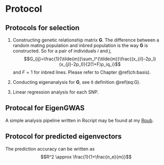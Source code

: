 # Protocol {#ch:pipeline}

## Protocols for selection
1. Constructing genetic relationship matrix $\mathbf{G}$. The difference between a random mating population and inbred population is the way $\mathbf{G}$ is constructed. So for a pair of individuals $i$ and $j$, 
$$G_{ij}=\frac{1}{\tilde{m}}\sum_l^{\tilde{m}}\frac{(x_{il}-2p_l)(x_{jl}-2p_l)}{2(1+F)p_iq_i}$$
and $F=1$ for inbred lines. Please refer to Chapter \@ref(ch:basis).

2. Conducting eigenanalysis for $\mathbf{G}$, see it definition \@ref(eq:G).

3. Linear regression analysis for each SNP.

## Protocal for EigenGWAS

A simple analysis pipeline written in Rscript may be found at my [Rpub](http://rpubs.com/gc5k/EigenGWASpipeline).

## Protocol for predicted eigenvectors
The prediction accuracy can be written as
$$R^2 \approx \frac{1}{1+\frac{n_e}{m}}$$
